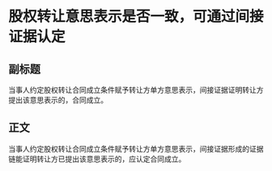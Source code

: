 # 股权转让意思表示是否一致，可通过间接证据认定
## 副标题
当事人约定股权转让合同成立条件赋予转让方单方意思表示，间接证据证明转让方提出该意思表示的，合同成立。
## 正文
当事人约定股权转让合同成立条件赋予转让方单方意思表示，间接证据形成的证据链能证明转让方已提出该意思表示的，应认定合同成立。